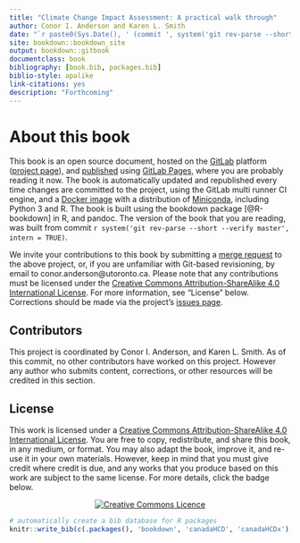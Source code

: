 ```yaml
--- 
title: "Climate Change Impact Assessment: A practical walk through"
author: Conor I. Anderson and Karen L. Smith
date: "`r paste0(Sys.Date(), ' (commit ', system('git rev-parse --short --verify master', intern = T), ')')`"
site: bookdown::bookdown_site
output: bookdown::gitbook
documentclass: book
bibliography: [book.bib, packages.bib]
biblio-style: apalike
link-citations: yes
description: "Forthcoming"
---
```


# About this book

This book is an open source document, hosted on the [GitLab](https://about.gitlab.com/) platform ([project page](https://gitlab.com/ConorIA/man_ccia)), and [published](https://ConorIA.gitlab.io/man_ccia/) using [GitLab Pages](https://pages.gitlab.io/), where you are probably reading it now. The book is automatically updated and republished every time changes are committed to the project, using the GitLab multi runner CI engine, and a [Docker image](https://gitlab.com/ConorIA/man_ccia/blob/master/docker/Dockerfile) with a distribution of [Miniconda](https://conda.io/miniconda.html), including Python 3 and R. The book is built using the bookdown package [@R-bookdown] in R, and pandoc. The version of the book that you are reading, was built from commit `r system('git rev-parse --short --verify master', intern = TRUE)`.

We invite your contributions to this book by submitting a [merge request](https://gitlab.com/ConorIA/man_ccia/merge_requests) to the above project, or, if you are unfamiliar with Git-based revisioning, by email to conor.anderson@utoronto.ca. Please note that any contributions must be licensed under the [Creative Commons Attribution-ShareAlike 4.0 International License](http://creativecommons.org/licenses/by-sa/4.0/). For more information, see "License" below. Corrections should be made via the project's [issues page](https://gitlab.com/ConorIA/man_ccia/issues).

## Contributors

This project is coordinated by Conor I. Anderson, and Karen L. Smith. As of this commit, no other contributors have worked on this project. However any author who submits content, corrections, or other resources will be credited in this section.

## License

This work is licensed under a [Creative Commons Attribution-ShareAlike 4.0 International License](http://creativecommons.org/licenses/by-sa/4.0/). You are free to copy, redistribute, and share this book, in any medium, or format. You may also adapt the book, improve it, and re-use it in your own materials. However, keep in mind that you must give credit where credit is due, and any works that you produce based on this work are subject to the same license. For more details, click the badge below. 

<center><a rel="license" href="http://creativecommons.org/licenses/by-sa/4.0/"><img alt="Creative Commons Licence" style="border-width:0" src="https://i.creativecommons.org/l/by-sa/4.0/88x31.png" /></a><br /></center>

```r
# automatically create a bib database for R packages
knitr::write_bib(c(.packages(), 'bookdown', 'canadaHCD', 'canadaHCDx'), 'packages.bib')
```
